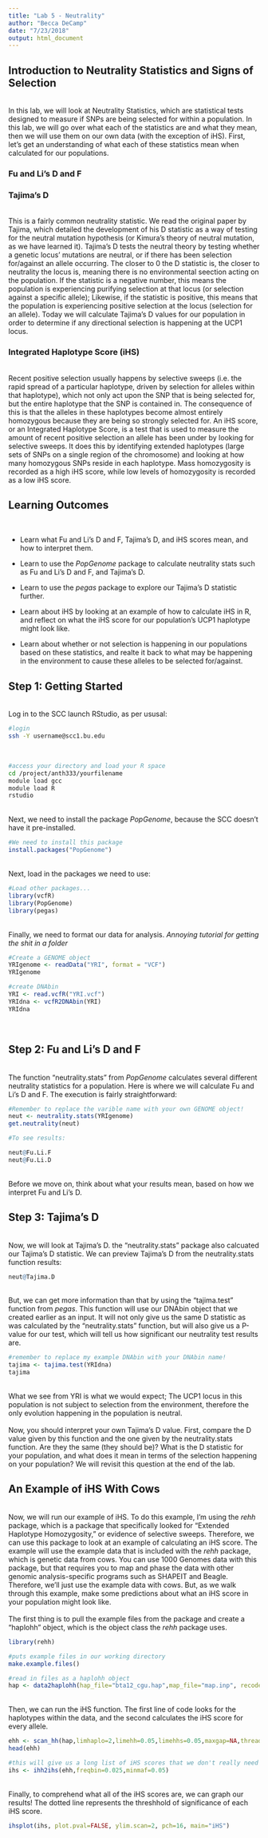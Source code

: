 ```yaml
---
title: "Lab 5 - Neutrality"
author: "Becca DeCamp"
date: "7/23/2018"
output: html_document
---
```


## Introduction to Neutrality Statistics and Signs of Selection
<br>
In this lab, we will look at Neutrality Statistics, which are statistical tests designed to measure if SNPs are being selected for within a population. In this lab, we will go over what each of the statistics are and what they mean, then we will use them on our own data (with the exception of iHS). First, let's get an understanding of what each of these statistics mean when calculated for our populations. 

### Fu and Li's D and F

### Tajima's D
<br>
This is a fairly common neutrality statistic. We read the original paper by Tajima, which detailed the development of his D statistic as a way of testing for the neutral mutation hypothesis (or Kimura's theory of neutral mutation, as we have learned it). Tajima's D tests the neutral theory by testing whether a genetic locus' mutations are neutral, or if there has been selection for/against an allele occurring. The closer to 0 the D statistic is, the closer to neutrality the locus is, meaning there is no environmental seection acting on the population. If the statistic is a negative number, this means the population is experiencing purifying selection at that locus (or selection against a specific allele); Likewise, if the statistic is positive, this means that the population is experiencing positive selection at the locus (selection for an allele). Today we will calculate Tajima's D values for our population in order to determine if any directional selection is happening at the UCP1 locus. 
<br>

### Integrated Haplotype Score (iHS)
<br>
Recent positive selection usually happens by selective sweeps (i.e. the rapid spread of a particular haplotype, driven by selection for alleles within that haplotype), which not only act upon the SNP that is being selected for, but the entire haplotype that the SNP is contained in. The consequence of this is that the alleles in these haplotypes become almost entirely homozygous because they are being so strongly selected for. An iHS score, or an Integrated Haplotype Score, is a test that is used to measure the amount of recent positive selection an allele has been under by looking for selective sweeps. It does this by identifying extended haplotypes (large sets of SNPs on a single region of the chromosome) and looking at how many homozygous SNPs reside in each haplotype. Mass homozygosity is recorded as a high iHS score, while low levels of homozygosity is recorded as a low iHS score. 

## Learning Outcomes
<br>

* Learn what Fu and Li's D and F, Tajima's D, and iHS scores mean, and how to interpret them. 

* Learn to use the <i>PopGenome</i> package to calculate neutrality stats such as Fu and Li's D and F, and Tajima's D.

* Learn to use the <i>pegas</i> package to explore our Tajima's D statistic further.

* Learn about iHS by looking at an example of how to calculate iHS in R, and reflect on what the iHS score for our population's UCP1 haplotype might look like. 

* Learn about whether or not selection is happening in our populations based on these statistics, and realte it back to what may be happening in the environment to cause these alleles to be selected for/against.

## Step 1: Getting Started
<br>
Log in to the SCC launch RStudio, as per ususal: 
<br>
```bash
#login
ssh -Y username@scc1.bu.edu
```
<br>
```bash
#access your directory and load your R space
cd /project/anth333/yourfilename
module load gcc
module load R
rstudio
```
<br>
Next, we need to install the package <i>PopGenome</i>, because the SCC doesn't have it pre-installed. 
<br>
```r
#We need to install this package
install.packages("PopGenome")
```
<br>
Next, load in the packages we need to use:
<br>
```r
#Load other packages...
library(vcfR)
library(PopGenome)
library(pegas)
```
<br>
Finally, we need to format our data for analysis. 
*Annoying tutorial for getting the shit in a folder*

```r
#Create a GENOME object
YRIgenome <- readData("YRI", format = "VCF")
YRIgenome

#create DNAbin
YRI <- read.vcfR("YRI.vcf")
YRIdna <- vcfR2DNAbin(YRI)
YRIdna
```
<br>

## Step 2: Fu and Li's D and F
<br>
The function "neutrality.stats" from <i>PopGenome</i> calculates several different neutrality statistics for a population. Here is where we will calculate Fu and Li's D and F. The execution is fairly straightforward: 

```r
#Remember to replace the varible name with your own GENOME object!
neut <- neutrality.stats(YRIgenome)
get.neutrality(neut)

#To see results: 

neut@Fu.Li.F
neut@Fu.Li.D
```
<br>
Before we move on, think about what your results mean, based on how we interpret Fu and Li's D. 

## Step 3: Tajima's D
<br>
Now, we will look at Tajima's D. the "neutrality.stats" package also calcuated our Tajima's D statistic. We can preview Tajima's D from the neutrality.stats function results: 
```r
neut@Tajima.D
```
<br>
But, we can get more information than that by using the "tajima.test" function from <i>pegas</i>. This function will use our DNAbin object that we created earlier as an input. It will not only give us the same D statistic as was calculated by the "neutrality.stats" function, but will also give us a P-value for our test, which will tell us how significant our neutrality test results are. 
<br>
```r
#remember to replace my example DNAbin with your DNAbin name!
tajima <- tajima.test(YRIdna)
tajima
```
<br>
What we see from YRI is what we would expect; The UCP1 locus in this population is not subject to selection from the environment, therefore the only evolution happening in the population is neutral. 
<br>
<br>
Now, you should interpret your own Tajima's D value. First, compare the D value given by this function and the one given by the neutrality.stats function. Are they the same (they should be)? What is the D statistic for your population, and what does it mean in terms of the selection happening on your population? We will revisit this question at the end of the lab. 
<br>

## An Example of iHS With Cows
<br>
Now, we will run our example of iHS. To do this example, I'm using the <i>rehh</i> package, which is a package that specifically looked for "Extended Haplotype Homozygosity," or evidence of selective sweeps. Therefore, we can use this package to look at an example of calculating an iHS score. The example will use the example data that is included with the <i>rehh</i> package, which is genetic data from cows. You can use 1000 Genomes data with this package, but that requires you to map and phase the data with other genomic analysis-specific programs such as SHAPEIT and Beagle. Therefore, we'll just use the example data with cows. But, as we walk through this example, make some predictions about what an iHS score in your population might look like. 
<br>
<br>
The first thing is to pull the example files from the package and create a "haplohh" object, which is the object class the <i>rehh</i> package uses. 
<br>
```r
library(rehh)

#puts example files in our working directory
make.example.files()

#read in files as a haplohh object
hap <- data2haplohh(hap_file="bta12_cgu.hap",map_file="map.inp", recode.allele = TRUE, chr.name = 12)
```
<br>
Then, we can run the iHS function. The first line of code looks for the haplotypes within the data, and the second calculates the iHS score for every allele. 
<br>
```r
ehh <- scan_hh(hap,limhaplo=2,limehh=0.05,limehhs=0.05,maxgap=NA,threads=1)
head(ehh)

#this will give us a long list of iHS scores that we don't really need to look at, we can just plot. 
ihs <- ihh2ihs(ehh,freqbin=0.025,minmaf=0.05)

```
<br>
Finally, to comprehend what all of the iHS scores are, we can graph our results! The dotted line represents the threshhold of significance of each iHS score. 
<br>
```r
ihsplot(ihs, plot.pval=FALSE, ylim.scan=2, pch=16, main="iHS")
```


